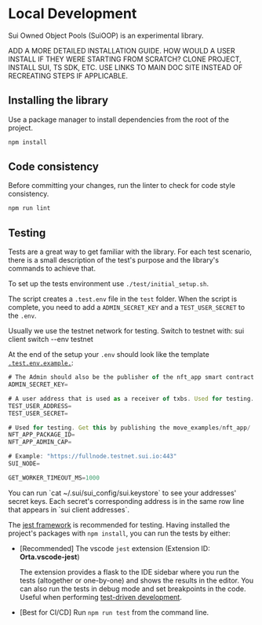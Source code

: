 # Local Development


<Callout type="info">Sui Owned Object Pools (SuiOOP) is an experimental library.</Callout>

ADD A MORE DETAILED INSTALLATION GUIDE. HOW WOULD A USER INSTALL IF THEY WERE STARTING FROM SCRATCH?
CLONE PROJECT, INSTALL SUI, TS SDK, ETC. USE LINKS TO MAIN DOC SITE INSTEAD OF RECREATING STEPS IF
APPLICABLE.

## Installing the library

Use a package manager to install dependencies from the root of the project.

```sh npm2yarn
npm install
```

## Code consistency

Before committing your changes, run the linter to check for code style consistency.

```sh npm2yarn
npm run lint
```

## Testing

Tests are a great way to get familiar with the library. For each test scenario, there is a small
description of the test's purpose and the library's commands to achieve that.

To set up the tests environment use `./test/initial_setup.sh`.

The script creates a `.test.env` file in the `test` folder. When the script is complete, you need to
add a `ADMIN_SECRET_KEY` and a `TEST_USER_SECRET` to the `.env`.

Usually we use the testnet network for testing. Switch to testnet with: sui client switch --env
testnet

At the end of the setup your `.env` should look like the template
[`.test.env.example.`](https://github.com/MystenLabs/coin_management_system/blob/main/test/.env.example):

```ts
# The Admin should also be the publisher of the nft_app smart contract
ADMIN_SECRET_KEY=

# A user address that is used as a receiver of txbs. Used for testing.
TEST_USER_ADDRESS=
TEST_USER_SECRET=

# Used for testing. Get this by publishing the move_examples/nft_app/
NFT_APP_PACKAGE_ID=
NFT_APP_ADMIN_CAP=

# Example: "https://fullnode.testnet.sui.io:443"
SUI_NODE=

GET_WORKER_TIMEOUT_MS=1000
```

<Callout type="default">
	You can run `cat ~/.sui/sui_config/sui.keystore` to see your addresses' secret keys. Each secret's
	corresponding address is in the same row line that appears in `sui client addresses`.
</Callout>

The [jest framework](https://jestjs.io/) is recommended for testing. Having installed the project's
packages with `npm install`, you can run the tests by either:

- [Recommended] The vscode `jest` extension (Extension ID: **Orta.vscode-jest**)

  The extension provides a flask to the IDE sidebar where you run the tests (altogether or
  one-by-one) and shows the results in the editor. You can also run the tests in debug mode and set
  breakpoints in the code. Useful when performing
  [test-driven development](https://en.wikipedia.org/wiki/Test-driven_development).

- [Best for CI/CD] Run `npm run test` from the command line.
